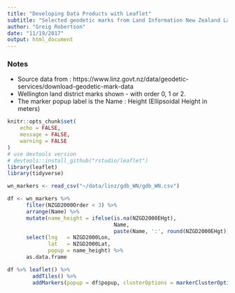 ```yaml
---
title: "Developing Data Products with Leaflet"
subtitle: "Selected geodetic marks from Land Information New Zealand Landonline"
author: "Greig Robertson"
date: "11/19/2017"
output: html_document
---
```


### Notes
* Source data from : https://www.linz.govt.nz/data/geodetic-services/download-geodetic-mark-data
* Wellington land district marks shown - with order 0, 1 or 2.
* The marker popup label is the Name : Height (Ellipsoidal Height in meters)

```r
knitr::opts_chunk$set(
	echo = FALSE,
	message = FALSE,
	warning = FALSE
)
# use devtools version
# devtools::install_github("rstudio/leaflet")
library(leaflet)
library(tidyverse)
```

```r
wn_markers <- read_csv("~/data/linz/gdb_WN/gdb_WN.csv")

df <- wn_markers %>%
      filter(NZGD2000Order < 3) %>%
      arrange(Name) %>%
      mutate(name_height = ifelse(is.na(NZGD2000EHgt),
                                  Name,
                                  paste(Name, ':', round(NZGD2000EHgt)) )) %>%
      select(lng   = NZGD2000Lon,
             lat   = NZGD2000Lat,
             popup = name_height) %>%
      as.data.frame

df %>% leaflet() %>%
        addTiles() %>%
        addMarkers(popup = df$popup, clusterOptions = markerClusterOptions())
```

